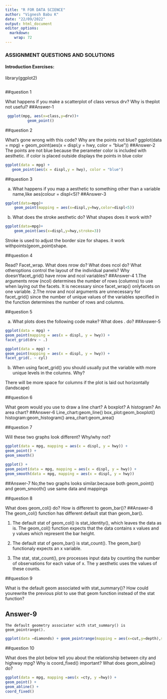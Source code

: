 ```yaml
---
title: "R FOR DATA SCIENCE"
author: "Vignesh Babu K"
date: "22/09/2022"
output: html_document
editor_options: 
  markdown: 
    wrap: 72
---
```


### ASSIGNMENT QUESTIONS AND SOLUTIONS

#### Introduction Exercises:

library(ggplot2)

```r
```

##question 1

What happens if you make a scatterplot of class versus drv? Why is theplot not useful?
##Answer-1
```r
 ggplot(mpg, aes(x=class,y=drv))+
          geom_point()

```

##question 2

What's gone wrong with this code? Why are the points not blue?
ggplot(data = mpg) + geom_point(aes(x = displ,y = hwy, color = "blue"))
##Answer-2
 The points are not blue because the perameter color is included with aesthetic. if color is placed outside displays the points in blue color

```r
ggplot(data = mpg) + 
   geom_point(aes(x = displ,y = hwy), color = "blue")

```

##question 3

a)  What happens if you map a aesthetic to something other than a variable name,like aes(colour = displ\<5)?
##Answer-3
```r

ggplot(data=mpg)+
    geom_point(mapping = aes(x=displ,y=hwy,color=displ<5))

```

b)  What does the stroke aesthetic do? What shapes does it work with?

```r
ggplot(data=mpg)+
    geom_point(aes(x=displ,y=hwy,stroke=3))

```
  Stroke is used to adjust the border size for shapes. it work withpoints(geom_point)shape.

##question 4

Read? Facet_wrap. What does nrow do? What does ncol do? What otheroptions control the layout of the individual panels? Why doesn'tfacet_grid() have nrow and ncol variables?
##Answer-4
  1.The arguments nrow (ncol) determines the number of rows (columns) to use when laying out the facets. It is necessary since facet_wrap() onlyfacets on one variable.
  2.The nrow and ncol arguments are unnecessary for facet_grid() since the number of unique values of the variables specified in the function determines the number of rows and columns.

##question 5

a)  What plots does the following code make? What does . do?
##Answer-5
```r
ggplot(data = mpg) +
geom_point(mapping = aes(x = displ, y = hwy)) +
facet_grid(drv ~ .)

```

```r
ggplot(data = mpg) +
geom_point(mapping = aes(x = displ, y = hwy)) +
facet_grid(. ~ cyl)

```

b)  When using facet_grid() you should usually put the variable with more unique levels in the columns. Why?

  There will be more space for columns if the plot is laid out
horizontally (landscape)

##question 6

What geom would you use to draw a line chart? A boxplot? A histogram? An
area chart?
##Answer-6
 Line_chart:geom_line() box_plot:geom_boxplot()
histogram:geom_histogram() area_chart:geom_area()

##question 7

Will these two graphs look different? Why/why not?

```r
ggplot(data = mpg, mapping = aes(x = displ, y = hwy)) +
geom_point() +
geom_smooth()

```
```r
ggplot() +
geom_point(data = mpg, mapping = aes(x = displ, y = hwy)) +
geom_smooth(data = mpg, mapping = aes(x = displ, y = hwy))

```
##Answer-7
 No,the two graphs looks similar.because both geom_point() and
geom_smooth() use same data and mappings

##question 8

What does geom_col() do? How is different to geom_bar()?
##Answer-8
 The geom_col() function has different default stat than geom_bar().

1. The default stat of geom_col() is stat_identity(), which leaves the data as is. The geom_col() function expects that the data contains x values and y values which represent the bar height.

2. The default stat of geom_bar() is stat_count(). The geom_bar() functionaly expects an x variable. 
 
3. The stat, stat_count(), pre processes input data by counting the number of observations for each value of x. The y
aesthetic uses the values of these counts.

##question 9

What is the default geom associated with stat_summary()? How could yourewrite the previous plot to use that geom function instead of the stat
function?

## Answer-9
    The default geometry associater with stat_summary() is geom_pointrange(). 
```r
ggplot(data =diamonds) + geom_pointrange(mapping = aes(x=cut,y=depth),stat ="summary" ,fun.ymin = min,fun.ymax =max,fun.y = mean)

```

##question 10

What does the plot below tell you about the relationship between city
and highway mpg? Why is coord_fixed() important? What does geom_abline()
do?

```r
ggplot(data = mpg, mapping =aes(x =cty, y =hwy)) +
geom_point() +
geom_abline() +
coord_fixed()

```
